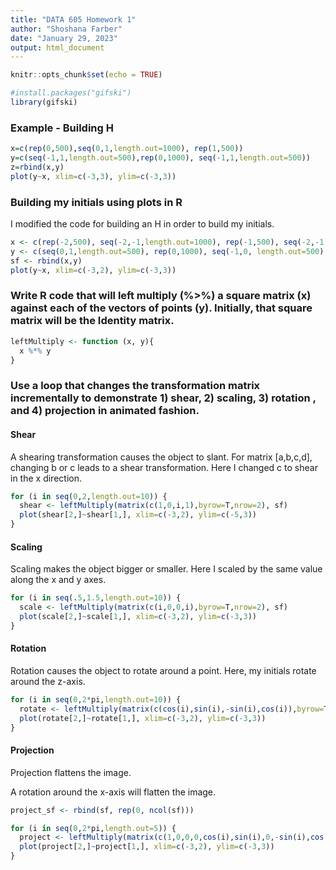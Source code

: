 ```yaml
---
title: "DATA 605 Homework 1"
author: "Shoshana Farber"
date: "January 29, 2023"
output: html_document
---
```


```r
knitr::opts_chunk$set(echo = TRUE)

#install.packages("gifski")
library(gifski)
```

### Example - Building H

```r
x=c(rep(0,500),seq(0,1,length.out=1000), rep(1,500))
y=c(seq(-1,1,length.out=500),rep(0,1000), seq(-1,1,length.out=500))
z=rbind(x,y)
plot(y~x, xlim=c(-3,3), ylim=c(-3,3))
```

### Building my initials using plots in R

I modified the code for building an H in order to build my initials. 

```r
x <- c(rep(-2,500), seq(-2,-1,length.out=1000), rep(-1,500), seq(-2,-1,length.out=1000), seq(-2,-1,length.out=1000), seq(0,1,length.out=1000), rep(0, 500), seq(0,1,length.out=1000))
y <- c(seq(0,1,length.out=500), rep(0,1000), seq(-1,0, length.out=500), rep(1,1000), rep(-1,1000), rep(0,1000), seq(-1,1,length.out=500), rep(1,1000))
sf <- rbind(x,y)
plot(y~x, xlim=c(-3,2), ylim=c(-3,3))
```

### Write R code that will left multiply (%>%) a square matrix (x) against each of the vectors of points (y). Initially, that square matrix will be the Identity matrix. 

```r
leftMultiply <- function (x, y){
  x %*% y
}
```

### Use a loop that changes the transformation matrix incrementally to demonstrate 1) shear, 2) scaling, 3)  rotation , and 4) projection in animated fashion.

#### Shear

A shearing transformation causes the object to slant. For matrix [a,b,c,d], changing b or c leads to a shear transformation. Here I changed c to shear in the x direction. 

```r
for (i in seq(0,2,length.out=10)) {
  shear <- leftMultiply(matrix(c(1,0,i,1),byrow=T,nrow=2), sf)
  plot(shear[2,]~shear[1,], xlim=c(-3,2), ylim=c(-5,3))
}
```

#### Scaling

Scaling makes the object bigger or smaller. Here I scaled by the same value along the x and y axes.  

```r
for (i in seq(.5,1.5,length.out=10)) {
  scale <- leftMultiply(matrix(c(i,0,0,i),byrow=T,nrow=2), sf)
  plot(scale[2,]~scale[1,], xlim=c(-3,2), ylim=c(-3,3))
}
```

#### Rotation

Rotation causes the object to rotate around a point. Here, my initials rotate around the z-axis. 

```r
for (i in seq(0,2*pi,length.out=10)) {
  rotate <- leftMultiply(matrix(c(cos(i),sin(i),-sin(i),cos(i)),byrow=T,nrow=2), sf)
  plot(rotate[2,]~rotate[1,], xlim=c(-3,2), ylim=c(-3,3))
}
```

#### Projection

Projection flattens the image.

A rotation around the x-axis will flatten the image.

```r
project_sf <- rbind(sf, rep(0, ncol(sf)))

for (i in seq(0,2*pi,length.out=5)) {
  project <- leftMultiply(matrix(c(1,0,0,0,cos(i),sin(i),0,-sin(i),cos(i)),byrow=T,nrow=3), project_sf)
  plot(project[2,]~project[1,], xlim=c(-3,2), ylim=c(-3,3))
}
```
